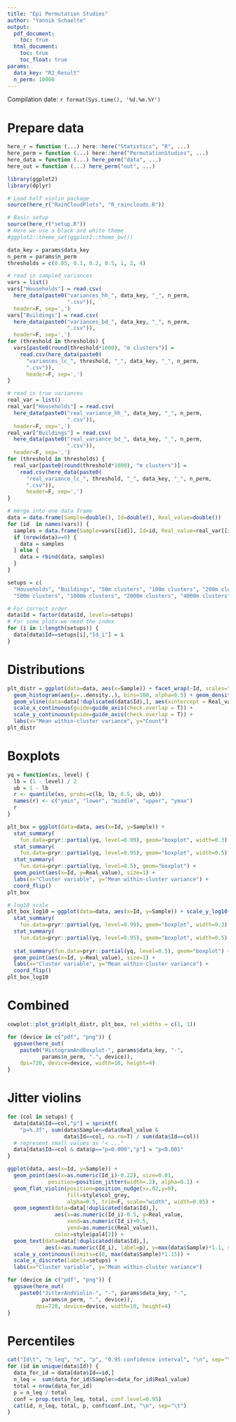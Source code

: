 ```yaml
---
title: "Epi Permutation Studies"
author: "Yannik Schaelte"
output:
  pdf_document:
    toc: true
  html_document:
    toc: true
    toc_float: true
params:
  data_key: "R2_Result"
  n_perm: 10000
---
```


Compilation date: `r format(Sys.time(), '%d.%m.%Y')`

# Prepare data

```r
here_r = function (...) here::here("Statistics", "R", ...)
here_perm = function (...) here::here("PermutationStudies", ...)
here_data = function (...) here_perm("data", ...)
here_out = function (...) here_perm("out", ...)

library(ggplot2)
library(dplyr)

# Load half violin package
source(here_r("RainCloudPlots", "R_rainclouds.R"))

# Basic setup
source(here_r("setup.R"))
# Here we use a black and white theme
#ggplot2::theme_set(ggplot2::theme_bw())
```

```r
data_key = params$data_key
n_perm = params$n_perm
thresholds = c(0.05, 0.1, 0.2, 0.5, 1, 2, 4)

# read in sampled variances
vars = list()
vars["Households"] = read.csv(
  here_data(paste0("variances_hh_", data_key, "_", n_perm,
                   ".csv")),
  header=F, sep=',')
vars["Buildings"] = read.csv(
  here_data(paste0("variances_bd_", data_key, "_", n_perm,
                   ".csv")),
  header=F, sep=',')
for (threshold in thresholds) {
  vars[paste0(round(threshold*1000), "m clusters")] = 
    read.csv(here_data(paste0(
      "variances_lc_", threshold, "_", data_key, "_", n_perm,
      ".csv")),
      header=F, sep=',')
}

# read in true variances
real_var = list()
real_var["Households"] = read.csv(
  here_data(paste0("real_variance_hh_", data_key, "_", n_perm,
                   ".csv")),
  header=F, sep=',')
real_var["Buildings"] = read.csv(
  here_data(paste0("real_variance_bd_", data_key, "_", n_perm,
                   ".csv")),
  header=F, sep=',')
for (threshold in thresholds) {
  real_var[paste0(round(threshold*1000), "m clusters")] = 
    read.csv(here_data(paste0(
      "real_variance_lc_", threshold, "_", data_key, "_", n_perm,
      ".csv")),
      header=F, sep=',')
}

# merge into one data frame
data = data.frame(Sample=double(), Id=double(), Real_value=double())
for (id  in names(vars)) {
  samples = data.frame(Sample=vars[[id]], Id=id, Real_value=real_var[[id]])
  if (nrow(data)==0) {
    data = samples
  } else {
    data = rbind(data, samples)
  }
}

setups = c(
  "Households", "Buildings", "50m clusters", "100m clusters", "200m clusters",
  "500m clusters", "1000m clusters", "2000m clusters", "4000m clusters")

# For correct order
data$Id = factor(data$Id, levels=setups)
# For some plots we need the index
for (i in 1:length(setups)) {
  data[data$Id==setups[i],"Id_i"] = i
}
```

# Distributions

```r
plt_distr = ggplot(data=data, aes(x=Sample)) + facet_wrap(~Id, scales="free") + 
  geom_histogram(aes(y=..density..), bins=100, alpha=0.5) + geom_density() +
  geom_vline(data=data[!duplicated(data$Id),], aes(xintercept = Real_value)) +
  scale_x_continuous(guide=guide_axis(check.overlap = T)) +
  scale_y_continuous(guide=guide_axis(check.overlap = T)) +
  labs(x="Mean within-cluster variance", y="Count")
plt_distr
```

# Boxplots

```r
yq = function(xs, level) {
  lb = (1 - level) / 2
  ub = 1 - lb
  r <- quantile(xs, probs=c(lb, lb, 0.5, ub, ub))
  names(r) <- c("ymin", "lower", "middle", "upper", "ymax")
  r
}

plt_box = ggplot(data=data, aes(x=Id, y=Sample)) + 
  stat_summary(
    fun.data=pryr::partial(yq, level=0.99), geom="boxplot", width=0.3) +
  stat_summary(
    fun.data=pryr::partial(yq, level=0.95), geom="boxplot", width=0.5) + 
  stat_summary(
    fun.data=pryr::partial(yq, level=0.5), geom="boxplot") +
  geom_point(aes(x=Id, y=Real_value), size=1) +
  labs(x="Cluster variable", y="Mean within-cluster variance") +
  coord_flip()
plt_box

# log10 scale
plt_box_log10 = ggplot(data=data, aes(x=Id, y=Sample)) + scale_y_log10() +
  stat_summary(
    fun.data=pryr::partial(yq, level=0.99), geom="boxplot", width=0.3) +
  stat_summary(
    fun.data=pryr::partial(yq, level=0.95), geom="boxplot", width=0.5) + 
  
  stat_summary(fun.data=pryr::partial(yq, level=0.5), geom="boxplot") +
  geom_point(aes(x=Id, y=Real_value), size=1) +
  labs(x="Cluster variable", y="Mean within-cluster variance") +
  coord_flip()
plt_box_log10
```

# Combined

```r

cowplot::plot_grid(plt_distr, plt_box, rel_widths = c(1, 1))

for (device in c("pdf", "png")) {
  ggsave(here_out(
    paste0("HistogramAndBoxplot-", params$data_key, "-",
           params$n_perm, ".", device)),
    dpi=720, device=device, width=10, height=4)
}
```

# Jitter violins

```r

for (col in setups) {
  data[data$Id==col,"p"] = sprintf(
    "p=%.3f", sum(data$Sample<=data$Real_value &
                  data$Id==col, na.rm=T) / sum(data$Id==col))
  # represent small values as "< ..."
  data[data$Id==col & data$p=="p=0.000","p"] = "p<0.001"
}

ggplot(data, aes(x=Id, y=Sample)) +
  geom_point(aes(x=as.numeric(Id_i)-0.22), size=0.01,
             position=position_jitter(width=.2), alpha=0.1) +
  geom_flat_violin(position=position_nudge(x=.02,y=0),
                   fill=style$col_grey,
                   alpha=0.5, trim=F, scale="width", width=0.85) +
  geom_segment(data=data[!duplicated(data$Id),],
               aes(x=as.numeric(Id_i)-0.5, y=Real_value,
                   xend=as.numeric(Id_i)+0.5,
                   yend=as.numeric(Real_value)),
               color=style$pal4[2]) +
  geom_text(data=data[!duplicated(data$Id),],
            aes(x=as.numeric(Id_i), label=p), y=max(data$Sample)*1.1, size=3.5) +
  scale_y_continuous(limits=c(0, max(data$Sample)*1.15)) +
  scale_x_discrete(labels=setups) +
  labs(x="Cluster variable", y="Mean within-cluster variance")

for (device in c("pdf", "png")) {
  ggsave(here_out(
    paste0("JitterAndViolin-", "-", params$data_key, "-",
           params$n_perm, ".", device)),
         dpi=720, device=device, width=10, height=4)
}
```

# Percentiles

```r
cat("Id\t", "n_leq", "n", "p", "0.95 confidence interval", "\n", sep="\t")
for (id in unique(data$Id)) {
  data_for_id = data[data$Id==id,]
  n_leq =  sum(data_for_id$Sample<=data_for_id$Real_value)
  total = nrow(data_for_id)
  p = n_leq / total
  conf = prop.test(n_leq, total, conf.level=0.95)
  cat(id, n_leq, total, p, conf$conf.int, "\n", sep="\t")
}
```

